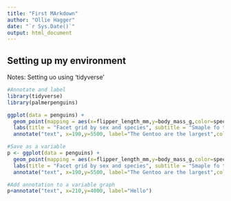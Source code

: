 ```yaml
---
title: "First MArkdown"
author: "Ollie Hagger"
date: "`r Sys.Date()`"
output: html_document
---
```


## Setting up my environment
Notes: Setting uo using 'tidyverse'

```r
#Annotate and label
library(tidyverse)
library(palmerpenguins)

ggplot(data = penguins) + 
  geom_point(mapping = aes(x=flipper_length_mm,y=body_mass_g,color=species))+
  labs(title = "Facet grid by sex and species", subtitle = "Smaple fo these penguins", caption = "Data collected by Dr.Hagger")+
  annotate("text", x=190,y=5500, label="The Gentoo are the largest",colour="blue",fontface="bold",size=5)

#Save as a variable
p <- ggplot(data = penguins) + 
  geom_point(mapping = aes(x=flipper_length_mm,y=body_mass_g,color=species))+
  labs(title = "Facet grid by sex and species", subtitle = "Smaple fo these penguins", caption = "Data collected by Dr.Hagger")+
  annotate("text", x=190,y=5500, label="The Gentoo are the largest",colour="blue",fontface="bold",size=5)

#Add annotation to a variable graph
p+annotate("text", x=210,y=4000, label="Hello")
```

